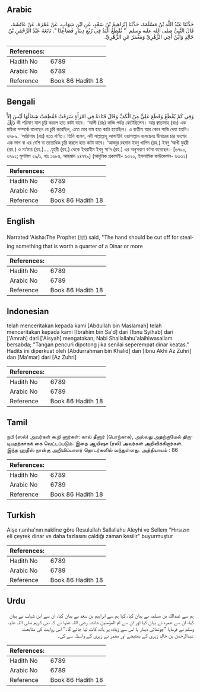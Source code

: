 ## Arabic


<div dir="rtl" lang="ar" style={{fontSize:'larger',backgroundColor:'#f8f9fa',padding:20}}>
حَدَّثَنَا عَبْدُ اللَّهِ بْنُ مَسْلَمَةَ، حَدَّثَنَا إِبْرَاهِيمُ بْنُ سَعْدٍ، عَنِ ابْنِ شِهَابٍ، عَنْ عَمْرَةَ، عَنْ عَائِشَةَ، قَالَ النَّبِيُّ صلى الله عليه وسلم ‏ "‏ تُقْطَعُ الْيَدُ فِي رُبُعِ دِينَارٍ فَصَاعِدًا ‏"‏‏.‏ تَابَعَهُ عَبْدُ الرَّحْمَنِ بْنُ خَالِدٍ وَابْنُ أَخِي الزُّهْرِيِّ وَمَعْمَرٌ عَنِ الزُّهْرِيِّ‏.‏
</div>
<div style={{backgroundColor:'#f8f9fa',padding:20, marginBottom: 10}}><table> <thead> <tr> <th>References:</th> <th></th> </tr> </thead> <tbody><tr><td>Hadith No</td><td>6789</td></tr><tr><td>Arabic No</td><td>6789</td></tr><tr><td>Reference</td><td>Book 86 Hadith 18</td></tr></tbody></table></div>

## Bengali


<div dir="ltr" lang="bn" style={{fontSize:'larger',backgroundColor:'#f8f9fa',padding:20}}>
وَفِي كَمْ يُقْطَعُ وَقَطَعَ عَلِيٌّ مِنْ الْكَفِّ وَقَالَ قَتَادَةُ فِي امْرَأَةٍ سَرَقَتْ فَقُطِعَتْ شِمَالُهَا لَيْسَ إِلاَّ ذَلِكَ কী পরিমাণ মাল চুরি করলে হাত কাটা যাবে। ‘আলী (রাঃ) কব্জি পর্যন্ত কেটেছিলেন। আর ক্বাতাদাহ (রাঃ) এক মহিলা সম্পর্কে বলেছেন যে চুরি করেছিল, এতে তার বাম হাত কাটা হয়েছিল। এ ব্যতীত আর কোন শাস্তি দেয়া হয়নি। ৬৭৮৯. ‘আয়িশাহ (রাঃ) হতে বর্ণিত। তিনি বলেন, নবী সাল্লাল্লাহু আলাইহি ওয়াসাল্লাম বলেছেনঃ দ্বীনারের চার ভাগের এক ভাগ বা এর বেশি বা ততোধিক চুরি করলে হাত কাটা যাবে। ‘আবদুর রহমান ইবনু খালিদ (রহ.) ইবনু ‘আখী যুহরী (রহ.) ও মা‘মার (রহ.).....যুহরী (রহ.) থেকে ইবরাহীম ইবনু সা‘দ (রহ.) এর অনুসরণে বর্ণনা করেছেন। [৬৭৯০, ৬৭৯১; মুসলিম ২৯/১, হাঃ ১৬৮৪, আহমাদ ২৪৭৭৯] (আধুনিক প্রকাশনী- ৬৩২০, ইসলামিক ফাউন্ডেশন- ৬৩৩২)
</div>
<div style={{backgroundColor:'#f8f9fa',padding:20, marginBottom: 10}}><table> <thead> <tr> <th>References:</th> <th></th> </tr> </thead> <tbody><tr><td>Hadith No</td><td>6789</td></tr><tr><td>Arabic No</td><td>6789</td></tr><tr><td>Reference</td><td>Book 86 Hadith 18</td></tr></tbody></table></div>

## English


<div dir="ltr" lang="en" style={{fontSize:'larger',backgroundColor:'#f8f9fa',padding:20}}>
Narrated 'Aisha:The Prophet (ﷺ) said, "The hand should be cut off for stealing something that is worth a quarter of a Dinar or more
</div>
<div style={{backgroundColor:'#f8f9fa',padding:20, marginBottom: 10}}><table> <thead> <tr> <th>References:</th> <th></th> </tr> </thead> <tbody><tr><td>Hadith No</td><td>6789</td></tr><tr><td>Arabic No</td><td>6789</td></tr><tr><td>Reference</td><td>Book 86 Hadith 18</td></tr></tbody></table></div>

## Indonesian


<div dir="ltr" lang="id" style={{fontSize:'larger',backgroundColor:'#f8f9fa',padding:20}}>
telah menceritakan kepada kami [Abdullah bin Maslamah] telah menceritakan kepada kami [Ibrahim bin Sa'd] dari [Ibnu Syihab] dari ['Amrah] dari ['Aisyah] mengatakan; Nabi Shallallahu'alaihiwasallam bersabda; "Tangan pencuri dipotong jika senilai seperempat dinar keatas." Hadits ini diperkuat oleh [Abdurrahman bin Khalid] dan [Ibnu Akhi Az Zuhri] dan [Ma'mar] dari [Az Zuhri]
</div>
<div style={{backgroundColor:'#f8f9fa',padding:20, marginBottom: 10}}><table> <thead> <tr> <th>References:</th> <th></th> </tr> </thead> <tbody><tr><td>Hadith No</td><td>6789</td></tr><tr><td>Arabic No</td><td>6789</td></tr><tr><td>Reference</td><td>Book 86 Hadith 18</td></tr></tbody></table></div>

## Tamil


<div dir="ltr" lang="ta" style={{fontSize:'larger',backgroundColor:'#f8f9fa',padding:20}}>
நபி (ஸல்) அவர்கள் கூறி னார்கள்: கால் தீனார் (பொற்காசு), அல்லது அதற்குமேல் திருடியதற்காகக் கை வெட்டப்படும். இதை ஆயிஷா (ரலி) அவர்கள் அறிவிக்கிறார்கள். இந்த ஹதீஸ் நான்கு அறிவிப்பாளர் தொடர்களில் வந்துள்ளது. அத்தியாயம் : 86
</div>
<div style={{backgroundColor:'#f8f9fa',padding:20, marginBottom: 10}}><table> <thead> <tr> <th>References:</th> <th></th> </tr> </thead> <tbody><tr><td>Hadith No</td><td>6789</td></tr><tr><td>Arabic No</td><td>6789</td></tr><tr><td>Reference</td><td>Book 86 Hadith 18</td></tr></tbody></table></div>

## Turkish


<div dir="ltr" lang="tr" style={{fontSize:'larger',backgroundColor:'#f8f9fa',padding:20}}>
Aişe r.anha'nın nakline göre Resulullah Sallallahu Aleyhi ve Sellem "Hırsızın eli çeyrek dinar ve daha fazlasını çaldığı zaman kesilir" buyurmuştur
</div>
<div style={{backgroundColor:'#f8f9fa',padding:20, marginBottom: 10}}><table> <thead> <tr> <th>References:</th> <th></th> </tr> </thead> <tbody><tr><td>Hadith No</td><td>6789</td></tr><tr><td>Arabic No</td><td>6789</td></tr><tr><td>Reference</td><td>Book 86 Hadith 18</td></tr></tbody></table></div>

## Urdu


<div dir="rtl" lang="ur" style={{fontSize:'larger',backgroundColor:'#f8f9fa',padding:20}}>
ہم سے عبداللہ بن مسلمہ نے بیان کیا، کہا ہم سے ابراہیم بن سعد نے بیان کیا، ان سے ابن شہاب نے بیان کیا، ان سے عمرہ نے بیان کیا اور ان سے ام المؤمنین عائشہ رضی اللہ عنہا نے کہ نبی کریم صلی اللہ علیہ وسلم نے فرمایا ”چوتھائی دینار یا اس سے زیادہ پر ہاتھ کاٹ لیا جائے گا۔“ اس روایت کی متابعت عبدالرحمٰن بن خالد زہری کے بھتیجے اور معمر نے زہری کے واسطہ سے کی۔
</div>
<div style={{backgroundColor:'#f8f9fa',padding:20, marginBottom: 10}}><table> <thead> <tr> <th>References:</th> <th></th> </tr> </thead> <tbody><tr><td>Hadith No</td><td>6789</td></tr><tr><td>Arabic No</td><td>6789</td></tr><tr><td>Reference</td><td>Book 86 Hadith 18</td></tr></tbody></table></div>